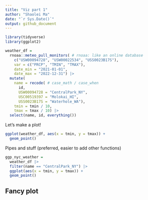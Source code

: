 ```yaml
---
title: "Viz part 1"
author: "Shaolei Ma"
date: "`r Sys.Date()`"
output: github_document
---
```


```r
library(tidyverse)
library(ggplot2)
```

```r
weather_df = 
  rnoaa::meteo_pull_monitors( # rnoaa: like an online database
    c("USW00094728", "USW00022534", "USS0023B17S"),
    var = c("PRCP", "TMIN", "TMAX"), 
    date_min = "2021-01-01",
    date_max = "2022-12-31") |>
  mutate(
    name = recode( # case_math / case_when
      id, 
      USW00094728 = "CentralPark_NY", 
      USC00519397 = "Molokai_HI",
      USS0023B17S = "Waterhole_WA"),
    tmin = tmin / 10,
    tmax = tmax / 10) |>
  select(name, id, everything())
```

Let's make a plot!

```r
ggplot(weather_df, aes(x = tmin, y = tmax)) +
  geom_point()
```

Pipes and stuff (preferred, easier to add other functions)

```r
ggp_nyc_weather = 
  weather_df |>
  filter(name == "CentralPark_NY") |> 
  ggplot(aes(x = tmin, y = tmax)) +
  geom_point()
```

## Fancy plot

